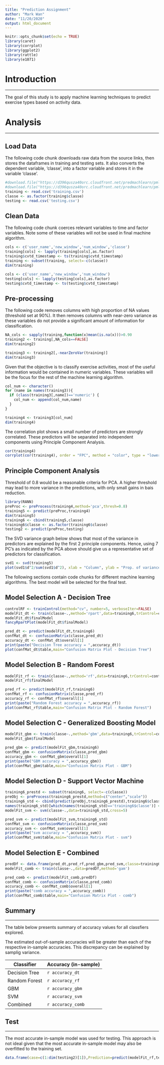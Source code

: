 ```yaml
---
title: "Prediction Assignment"
author: "Mark Wan"
date: "11/20/2020"
output: html_document
---
```


```r
knitr::opts_chunk$set(echo = TRUE)
library(caret)
library(corrplot)
library(ggplot2)
library(rattle)
library(e1071)
```

# **Introduction**
***
The goal of this study is to apply machine learning techniques to predict exercise types based on activity data.

# **Analysis**
***
## **Load Data**
The following code chunk downloads raw data from the source links, then stores the dataframes in training and testing sets. It also converts the dependent variable, 'classe', into a factor variable and stores it in the variable 'classe'.
```r
#download.file("https://d396qusza40orc.cloudfront.net/predmachlearn/pml-training.csv","training.csv")
#download.file("https://d396qusza40orc.cloudfront.net/predmachlearn/pml-testing.csv","testing.csv")
training <- read.csv('training.csv')
classe <- as.factor(training$classe)
testing <- read.csv('testing.csv')
```

## **Clean Data**
The following code chunk coerces relevant variables to time and factor variables. Note some of these variables will not be used in final machine algorithm. 
```r
cols <- c('user_name','new_window','num_window','classe')
training[cols] <- lapply(training[cols],as.factor)
training$cvtd_timestamp <- ts(training$cvtd_timestamp)
training <- subset(training, select=-c(classe))
dim(training)

cols <- c('user_name','new_window','num_window')
testing[cols] <- lapply(testing[cols],as.factor)
testing$cvtd_timestamp <- ts(testing$cvtd_timestamp)
```

## **Pre-processing**
The following code removes columns with high proportion of NA values (threshold set at 90%). It then removes columns with near-zero variance as these variables do not provide a significant amount of information for classification.
```r
NA_cols <- sapply(training,function(x)mean(is.na(x)))>0.90
training2 <- training[,NA_cols==FALSE]
dim(training2)

training3 <- training2[,-nearZeroVar(training)]
dim(training3)
```

Given that the objective is to classify exercise activities, most of the useful information would be contained in numeric variables. These variables will be the focus for the rest of the machine learning algorithm.
```r
col_num <- character()
for (name in names(training3)){
  if (class(training3[,name])=='numeric') {
    col_num <- append(col_num,name)
  }
}

training4 <- training3[col_num]
dim(training4)
```

The correlation plot shows a small number of predictors are strongly correlated. These predictors will be separated into independent components using Principle Component Analysis. 
```r
cor(training4)
corrplot(cor(training4), order = "FPC", method = "color", type = "lower", tl.cex = 0.8, tl.col = rgb(0, 0, 0))
```

## **Principle Component Analysis**
Threshold of 0.8 would be a reasonable criteria for PCA. A higher threshold may lead to more variance in the predictions, with only small gains in bais reduction.
```r
library(RANN)
preProc <- preProcess(training4,method='pca',thresh=0.8)
training5 <- predict(preProc,training4)
dim(training5)
training6 <- cbind(training5,classe)
training6$classe <- as.factor(training6$classe)
testing2 <- predict(preProc,testing)
```



The SVD variance graph below shows that most of the variance in predictors are explained by the first 2 principle components. Hence, using 7 PC's as indicated by the PCA above should give us a representative set of predictors for classification.
```r
svd1 <- svd(training5)
plot(svd1$d^2/sum(svd1$d^2), xlab = "Column", ylab = "Prop. of variance explained", pch = 19)
```

The following sections contain code chunks for different machine learning algorithms. The best model will be selected for the final test. 

## **Model Selection A - Decision Tree**
```r
controlRF <- trainControl(method="cv", number=5, verboseIter=FALSE)
modelFit_dt <- train(classe~.,method='rpart',data=training6,trControl=controlRF,preProcess=c('center','scale'))
modelFit_dt$finalModel
fancyRpartPlot(modelFit_dt$finalModel)
```

```r
pred_dt <- predict(modelFit_dt,training6)
confMat_dt <- confusionMatrix(classe,pred_dt)
accuracy_dt <- confMat_dt$overall[1]
print(paste("Decision Tree accuracy = ",accuracy_dt))
plot(confMat_dt$table,main="Confusion Matrix Plot - Decision Tree")
```


## **Model Selection B - Random Forest**
```r
modelFit_rf <- train(classe~.,method='rf',data=training6,trControl=controlRF,preProcess=c('center','scale'))
modelFit_rf$finalModel
```

```r
pred_rf <- predict(modelFit_rf,training6)
confMat_rf <- confusionMatrix(classe,pred_rf)
accuracy_rf <- confMat_rf$overall[1]
print(paste("Random Forest accuracy = ",accuracy_rf))
plot(confMat_rf$table,main="Confusion Matrix Plot - Random Forest")
```

## **Model Selection C - Generalized Boosting Model**
```r
modelFit_gbm <- train(classe~.,method='gbm',data=training6,trControl=controlRF,preProcess=c('center','scale'),verbose=FALSE)
modelFit_gbm$finalModel
```

```r
pred_gbm <- predict(modelFit_gbm,training6)
confMat_gbm <- confusionMatrix(classe,pred_gbm)
accuracy_gbm <- confMat_gbm$overall[1]
print(paste("GBM accuracy = ",accuracy_gbm))
plot(confMat_gbm$table,main="Confusion Matrix Plot - GBM")
```


## **Model Selection D - Support Vector Machine**
```r
training6_prestd <- subset(training6, select=-c(classe))
preObj <- preProcess(training6_prestd,method=c("center","scale"))
training6_std <- cbind(predict(preObj,training6_prestd),training6$classe)
names(training6_std)[which(names(training6_std)=='training6$classe')] <- 'classe'
modelFit_svm <- svm(classe~.,data=training6_std,cross=5)
```

```r
pred_svm <- predict(modelFit_svm,training6_std)
confMat_svm <- confusionMatrix(classe,pred_svm)
accuracy_svm <- confMat_svm$overall[1]
print(paste("svm accuracy = ",accuracy_svm))
plot(confMat_svm$table,main="Confusion Matrix Plot - svm")
```
## **Model Selection E - Combined**
```r
predDf <- data.frame(pred_dt,pred_rf,pred_gbm,pred_svm,classe=training6$classe)
modelFit_comb <- train(classe~.,data=predDf,method='gam')
```

```r
pred_comb <- predict(modelFit_comb,predDf)
confMat_comb <- confusionMatrix(classe,pred_comb)
accuracy_comb <- confMat_comb$overall[1]
print(paste("comb accuracy = ",accuracy_comb))
plot(confMat_comb$table,main="Confusion Matrix Plot - comb")
```


## **Summary**
***
The table below presents summary of accuracy values for all classfiers explored.

The estimated out-of-sample accuracies will be greater than each of the respective in-sample accuracies. This discrepancy can be explained by samplig variance.

Classifier    |Accuracy (in-sample)
-------------|---------
Decision Tree| `r accuracy_dt`
Random Forest| `r accuracy_rf`
GBM| `r accuracy_gbm`
SVM| `r accuracy_svm`
Combined| `r accuracy_comb`


## **Test**
***
The most accurate in-sample model was used for testing. This approach is not ideal given that the most accurate in-sample model may also be overfitted to the training set. 

```r
data.frame(case=c(1:dim(testing2)[1]),Prediction=predict(modelFit_rf,testing2))
```






